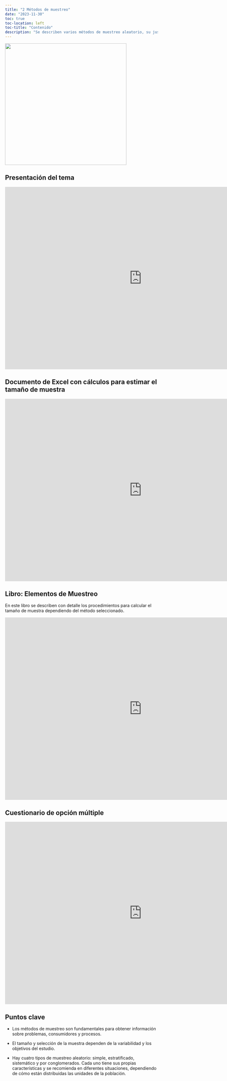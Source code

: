 ```yaml
---
title: "2 Métodos de muestreo"
date: "2023-11-30"
toc: true
toc-location: left
toc-title: "Contenido"
description: "Se describen varios métodos de muestreo aleatorio, su justificación e importancia para la obtención de información en disitintos casos."
---
```


![](img.png){fig-align="center" width="400"}

## Presentación del tema

```{=html}
<iframe src="https://onedrive.live.com/embed?resid=74BC3EDBA3FC8DAF%2114751&authkey=!AMfUdZ2KriNAc9Q&em=2" width="900" height="600" frameborder="0" scrolling="no"></iframe>
```
## Documento de Excel con cálculos para estimar el tamaño de muestra

```{=html}
<iframe src="https://onedrive.live.com/embed?resid=74BC3EDBA3FC8DAF%2114759&authkey=!AFS96wvenCAcuUQ&em=2" width="900" height="600" frameborder="0" scrolling="no"></iframe>
```
## Libro: Elementos de Muestreo

En este libro se describen con detalle los procedimientos para calcular el tamaño de muestra dependiendo del método seleccionado.

```{=html}
<iframe src="https://onedrive.live.com/embed?resid=74BC3EDBA3FC8DAF%2114755&authkey=!AKa12Reng3kgd9E&em=2" width="900" height="600" frameborder="0" scrolling="no"></iframe>
```
## Cuestionario de opción múltiple

```{=html}
<iframe src="https://onedrive.live.com/embed?resid=74BC3EDBA3FC8DAF%2114769&authkey=!AEy1sQdwhG7FRwU&em=2" width="900" height="600" frameborder="0" scrolling="no"></iframe>
```
## Puntos clave

-   Los métodos de muestreo son fundamentales para obtener información sobre problemas, consumidores y procesos.

-   El tamaño y selección de la muestra dependen de la variabilidad y los objetivos del estudio.

-   Hay cuatro tipos de muestreo aleatorio: simple, estratificado, sistemático y por conglomerados. Cada uno tiene sus propias características y se recomienda en diferentes situaciones, dependiendo de cómo están distribuidas las unidades de la población.
